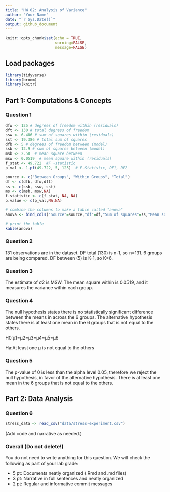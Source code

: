 ```yaml
---
title: "HW 02: Analysis of Variance"
author: "Your Name"
date: "`r Sys.Date()`"
output: github_document
---
```


```r
knitr::opts_chunk$set(echo = TRUE,
                      warning=FALSE, 
                      message=FALSE)
```

## Load packages

```r
library(tidyverse)
library(broom)
library(knitr) 
```

## Part 1: Computations & Concepts 

### Question 1

```r
dfw <- 125 # degrees of freedom within (residuals)
dft <- 130 # total degress of freedom
ssw <- 6.486 # sum of squares within (residuals)
sst <- 19.386 # total sum of squares
dfb <- 5 # degrees of freedom between (model)
ssb <- 12.9 # sum of squares between (model)
msb <- 2.58  # mean square between
msw <- 0.0519  # mean square within (residuals)
f_stat <- 49.722  #F -statistic 
p_val <- 1-pf(49.722, 5, 125)  # F-Statistic, DF1, DF2
```

```r
source <- c("Between Groups", "Within Groups", "Total")
df <- c(dfb, dfw,dft)
ss <- c(ssb, ssw, sst)
ms <- c(msb, msw,NA)  
f.statistic <- c(f_stat, NA, NA)
p.value <- c(p_val,NA,NA)

# combine the columns to make a table called "anova"
anova <- bind_cols("Source"=source,"df"=df,"Sum of squares"=ss,"Mean square"=ms,"F-statistic"=f.statistic,"p-value"=p.value)

# print the table 
kable(anova) 
```


### Question 2

131 observations are in the dataset. DF total (130) is n-1, so n=131. 
6 groups are being compared. DF between (5) is K-1, so K=6.

### Question 3

The estimate of σ2 is MSW. The mean square within is 0.0519, and it measures the variance within each group.

### Question 4

The null hypothesis states there is no statistically significant difference between the means in across the 6 groups. The alternative hypothesis states there is at least one mean in the 6 groups that is not equal to the others.

H0:μ1=μ2=μ3=μ4=μ5=μ6

Ha:At least one μ is not equal to the others

### Question 5

The p-value of 0 is less than the alpha level 0.05, therefore we reject the null hypothesis, in favor of the alternative hypothesis. There is at least one mean in the 6 groups that is not equal to the others.

## Part 2: Data Analysis

### Question 6

```r
stress_data <- read_csv("data/stress-experiment.csv")
```

(Add code and narrative as needed.)

### Overall (Do not delete!)

You do not need to write anything for this question. We will check the following as part of your lab grade: 

- 5 pt: Documents neatly organized (.Rmd and .md files)	
- 3 pt: Narrative in full sentences and neatly organized
- 2 pt: Regular and informative commit messages	


